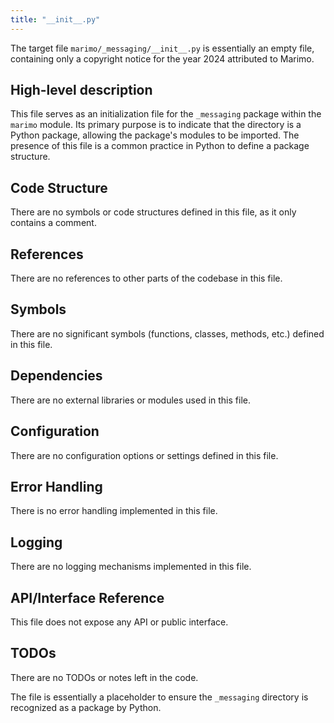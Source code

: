 ```yaml
---
title: "__init__.py"
---
```


The target file `marimo/_messaging/__init__.py` is essentially an empty file, containing only a copyright notice for the year 2024 attributed to Marimo. 

## High-level description
This file serves as an initialization file for the `_messaging` package within the `marimo` module. Its primary purpose is to indicate that the directory is a Python package, allowing the package's modules to be imported. The presence of this file is a common practice in Python to define a package structure.

## Code Structure
There are no symbols or code structures defined in this file, as it only contains a comment.

## References
There are no references to other parts of the codebase in this file.

## Symbols
There are no significant symbols (functions, classes, methods, etc.) defined in this file.

## Dependencies
There are no external libraries or modules used in this file.

## Configuration
There are no configuration options or settings defined in this file.

## Error Handling
There is no error handling implemented in this file.

## Logging
There are no logging mechanisms implemented in this file.

## API/Interface Reference
This file does not expose any API or public interface.

## TODOs
There are no TODOs or notes left in the code. 

The file is essentially a placeholder to ensure the `_messaging` directory is recognized as a package by Python.
